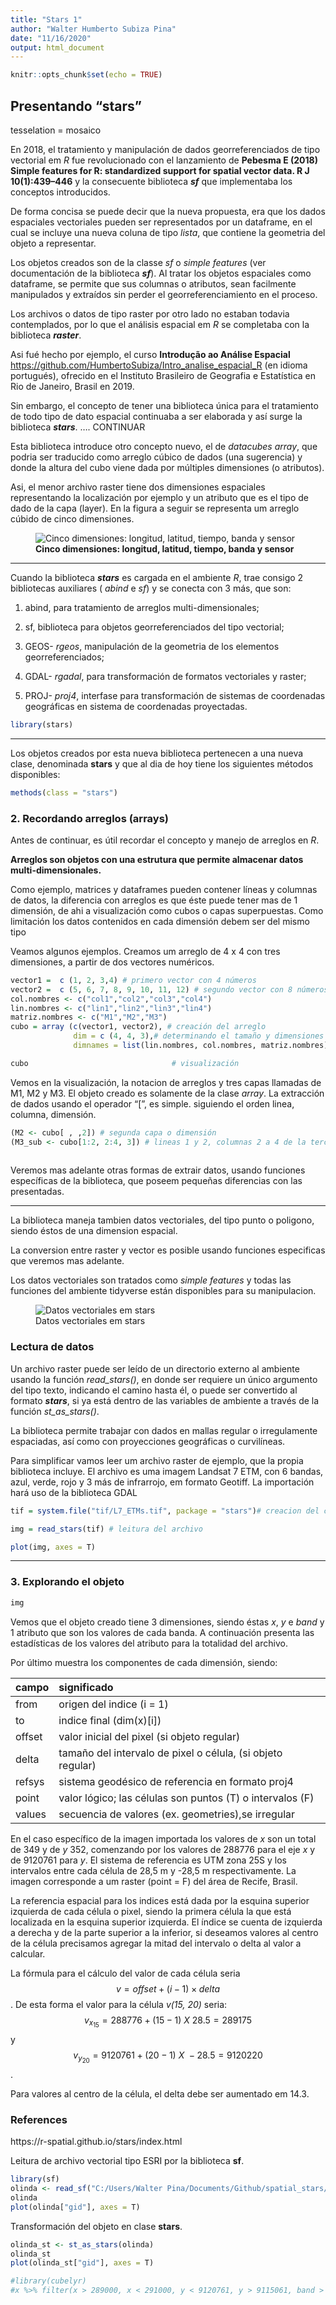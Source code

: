 ```yaml
---
title: "Stars 1"
author: "Walter Humberto Subiza Pina"
date: "11/16/2020"
output: html_document
---
```


```r
knitr::opts_chunk$set(echo = TRUE)
```

## Presentando "stars"

tesselation = mosaico

En 2018, el tratamiento y manipulación de dados georreferenciados de tipo vectorial em _R_ fue revolucionado con el lanzamiento de **Pebesma E (2018) Simple features for R: standardized support for spatial vector data. R J 10(1):439–446** y la consecuente biblioteca _**sf**_ que implementaba los conceptos introducidos. 

De forma concisa se puede decir que la nueva propuesta, era que los dados espaciales vectoriales pueden ser representados por un dataframe, en el cual se incluye una nueva coluna de tipo _lista_, que contiene la geometria del objeto a representar. 

Los objetos creados son de la classe _sf_ o _simple features_ (ver documentación de la biblioteca _**sf**_). Al tratar los objetos espaciales como dataframe, se permite que sus columnas o atributos, sean facilmente manipulados y extraídos sin perder el georreferenciamiento en el proceso.   

Los archivos o datos de tipo raster por otro lado no estaban todavia contemplados, por lo que el análisis espacial em _R_ se completaba con la biblioteca _**raster**_. 

Asi fué hecho por ejemplo, el curso **Introdução ao Análise Espacial** <https://github.com/HumbertoSubiza/Intro_analise_espacial_R>  (en idioma portugués), ofrecido en el Instituto Brasileiro de Geografia e Estatística en Rio de Janeiro, Brasil en 2019.

Sin embargo, el concepto de tener una biblioteca única para el tratamiento de todo tipo de dato espacial continuaba a ser elaborada y así surge la biblioteca _**stars**_. .... CONTINUAR

Esta biblioteca introduce otro concepto nuevo, el de _datacubes array_, que podria ser traducido como arreglo cúbico de dados (una sugerencia) y donde la altura del cubo viene dada por múltiples dimensiones (o atributos).

Asi, el menor archivo raster tiene dos dimensiones espaciales representando la localización por ejemplo y un atributo que es el tipo de dado de la capa (layer). En la figura a seguir se representa um arreglo cúbido de cinco dimensiones.

![**Cinco dimensiones: longitud, latitud, tiempo, banda y sensor**](https://raw.githubusercontent.com/r-spatial/stars/master/images/cube2.png)

---

Cuando la biblioteca _**stars**_ es cargada en el ambiente _R_, trae consigo 2 bibliotecas auxiliares ( _abind_ e _sf_) y se conecta  con 3 más, que son:

  1. abind, para tratamiento de arreglos multi-dimensionales;
  
  2. sf, biblioteca para objetos georreferenciados del tipo vectorial;
  
  3. GEOS- _rgeos_, manipulación de la geometria de los elementos georreferenciados;
  
  4. GDAL- _rgadal_, para transformación de formatos vectoriales y raster;
  
  5. PROJ- _proj4_, interfase para transformación de sistemas de coordenadas geográficas en sistema de coordenadas proyectadas.


```r
library(stars)
```

---

Los objetos creados por esta nueva biblioteca pertenecen a una nueva clase, denominada **stars** y que al dia de hoy tiene los siguientes métodos disponibles:  

```r
methods(class = "stars")
```


### 2. Recordando arreglos (arrays)

Antes de continuar, es útil recordar el concepto y manejo de arreglos en _R_.

**Arreglos son objetos con una estrutura que permite almacenar datos multi-dimensionales.** 

Como ejemplo, matrices y dataframes pueden contener líneas y columnas de datos, la diferencia con arreglos es que éste puede tener mas de 1 dimensión, de ahi a visualización como cubos o capas superpuestas. Como limitación los datos contenidos en cada dimensión debem ser del mismo tipo

Veamos algunos ejemplos. Creamos um arreglo de 4 x 4 con tres dimensiones, a partir de dos vectores numéricos.

```r
vector1 =  c (1, 2, 3,4) # primero vector con 4 números
vector2 =  c (5, 6, 7, 8, 9, 10, 11, 12) # segundo vector con 8 números
col.nombres <- c("col1","col2","col3","col4")
lin.nombres <- c("lin1","lin2","lin3","lin4")
matriz.nombres <- c("M1","M2","M3")
cubo = array (c(vector1, vector2), # creación del arreglo
              dim = c (4, 4, 3),# determinando el tamaño y dimensiones
              dimnames = list(lin.nombres, col.nombres, matriz.nombres))

cubo                                # visualización
```

Vemos en la visualización, la notacion de arreglos y tres capas llamadas de M1, M2 y M3. El objeto creado es solamente de la clase _array_. La extracción de dados usando el operador "[", es simple. siguiendo el orden linea, columna, dimensión.

```r
(M2 <- cubo[ , ,2]) # segunda capa o dimensión
(M3_sub <- cubo[1:2, 2:4, 3]) # lineas 1 y 2, columnas 2 a 4 de la tercera dimensión
               
```

Veremos mas adelante otras formas de extrair datos, usando funciones específicas de la biblioteca, que poseem pequeñas diferencias con las presentadas.

---

La biblioteca maneja tambien datos vectoriales, del tipo punto o poligono, siendo éstos de una dimension espacial.

La conversion entre raster y vector es posible usando funciones especificas que veremos mas adelante.

Los datos vectoriales son tratados como _simple features_ y todas las funciones del ambiente tidyverse están disponibles para su manipulacion.

![Datos vectoriales em stars](https://raw.githubusercontent.com/r-spatial/stars/master/images/cube3.png)

### Lectura de datos

Un archivo raster puede ser leído de un directorio externo al ambiente usando la función _read_stars()_, en donde ser requiere un único argumento del tipo texto, indicando el camino hasta él, o puede ser convertido al formato _**stars**_, si ya está dentro de las variables de ambiente a través de la función _st_as_stars()_.
 
La biblioteca permite trabajar con dados en mallas regular o irregulamente espaciadas, así como con proyecciones geográficas o curvilíneas.

Para simplificar vamos leer um archivo raster de ejemplo, que la propia biblioteca incluye. El archivo es uma imagem Landsat 7 ETM, con 6 bandas, azul, verde, rojo y 3 más de infrarrojo, em formato Geotiff. La importación hará uso de la biblioteca GDAL

```r
tif = system.file("tif/L7_ETMs.tif", package = "stars")# creacion del camino del archivo como objeto texto

img = read_stars(tif) # leitura del archivo

plot(img, axes = T)
```

---

### 3. Explorando el objeto

```r
img
```

Vemos que el objeto creado tiene 3 dimensiones, siendo éstas _x_, _y_ e _band_ y 1 atributo que son los valores de cada banda. A continuación presenta las estadísticas de los valores del atributo para la totalidad del archivo.

Por último muestra los componentes de cada dimensión, siendo:


|campo   |	significado         |
|:--------|:----------------------|
|from    | origen del indice (i = 1)  |
|to	     |indice final (dim(x)[i])|
|offset  |valor inicial del pixel (si objeto regular)|
|delta	 |tamaño del intervalo de pixel o célula, (si objeto regular)|
|refsys	 |sistema geodésico de referencia en formato proj4|
|point	 |valor lógico; las células son puntos (T) o intervalos (F)|
|values	 |secuencia de valores (ex. geometries),se irregular|

En el caso específico de la imagen importada los valores de _x_ son un total de 349 y de _y_ 352, comenzando por los valores de 288776 para el eje _x_ y de 9120761 para _y_. El sistema de referencia es UTM zona 25S y los intervalos entre cada célula de 28,5 m y -28,5 m respectivamente. La imagen corresponde a um raster (point = F) del área de Recife, Brasil.

La referencia espacial para los indices está dada por la esquina superior izquierda de cada célula o pixel, siendo la primera célula la que está localizada en la esquina superior izquierda. El índice se cuenta de izquierda a derecha y de la parte superior a la inferior, si deseamos valores al centro de la célula precisamos agregar la mitad del intervalo o delta al valor a calcular.

La fórmula para el cálculo del valor de cada célula seria $$v = offset + (i−1) × delta$$. De esta forma el valor para la célula *v(15, 20)* seria: $$v_{x_{15}} = 288776 + (15-1)~ X~ 28.5 = 289175$$ y $$v_{y_{20}} = 9120761 + (20-1)~ X~ -28.5 = 9120220$$.

Para valores al centro de la célula, el delta debe ser aumentado em $14.3$.


### References

  https://r-spatial.github.io/stars/index.html

Leitura de archivo vectorial tipo ESRI por la biblioteca **sf**.

```r
library(sf)
olinda <- read_sf("C:/Users/Walter Pina/Documents/Github/spatial_stars/datos/olinda.shp")
olinda
plot(olinda["gid"], axes = T)
```

Transformación del objeto en clase **stars**.

```r
olinda_st <- st_as_stars(olinda)
olinda_st
plot(olinda_st["gid"], axes = T)
```




```r
#library(cubelyr)
#x %>% filter(x > 289000, x < 291000, y < 9120761, y > 9115061, band > 3) -> x7
```


